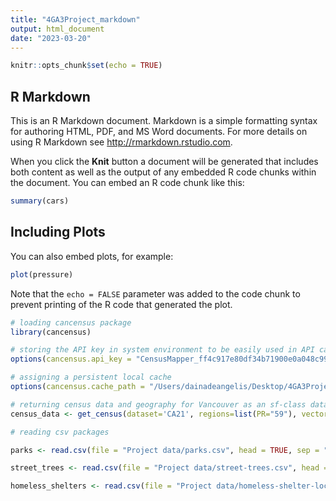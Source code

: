 ```yaml
---
title: "4GA3Project_markdown"
output: html_document
date: "2023-03-20"
---
```


```r
knitr::opts_chunk$set(echo = TRUE)
```

## R Markdown

This is an R Markdown document. Markdown is a simple formatting syntax for authoring HTML, PDF, and MS Word documents. For more details on using R Markdown see <http://rmarkdown.rstudio.com>.

When you click the **Knit** button a document will be generated that includes both content as well as the output of any embedded R code chunks within the document. You can embed an R code chunk like this:

```r
summary(cars)
```

## Including Plots

You can also embed plots, for example:

```r
plot(pressure)
```

Note that the `echo = FALSE` parameter was added to the code chunk to prevent printing of the R code that generated the plot.


```r
# loading cancensus package
library(cancensus)
```

```r
# storing the API key in system environment to be easily used in API calls
options(cancensus.api_key = "CensusMapper_ff4c917e80df34b71900e0a048c999dd")
```

```r
# assigning a persistent local cache
options(cancensus.cache_path = "/Users/dainadeangelis/Desktop/4GA3Project-/Project data")
```

```r
# returning census data and geography for Vancouver as an sf-class dataframe
census_data <- get_census(dataset='CA21', regions=list(PR="59"), vectors=c("v_CA21_1","v_CA21_906","v_CA21_4237","v_CA21_4917","v_CA21_434"), labels="detailed", geo_format="sf", level='CT')
```

```r
# reading csv packages

parks <- read.csv(file = "Project data/parks.csv", head = TRUE, sep = ";") 

street_trees <- read.csv(file = "Project data/street-trees.csv", head = TRUE, sep = ";") 

homeless_shelters <- read.csv(file = "Project data/homeless-shelter-locations.csv", head = TRUE, sep = ";") 
```

